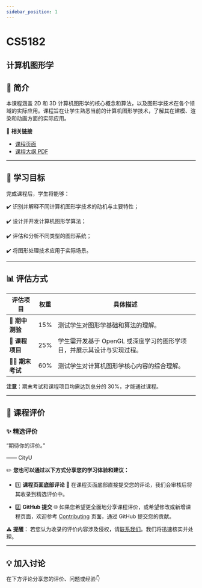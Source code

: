 ```yaml
---
sidebar_position: 1
---
```


# CS5182
## 计算机图形学

## **📘 简介**
本课程涵盖 2D 和 3D 计算机图形学的核心概念和算法，以及图形学技术在各个领域的实际应用。课程旨在让学生熟悉当前的计算机图形学技术，了解其在建模、渲染和动画方面的实际应用。

🔗 **相关链接**
- [课程页面](https://www.cityu.edu.hk/catalogue/pg/202425/course/CS5182.htm)
- [课程大纲 PDF](https://www.cityu.edu.hk/catalogue/pg/202425/course/CS5182.pdf)

---

## **🎯 学习目标**

完成课程后，学生将能够：

✔️ 识别并解释不同计算机图形学技术的动机与主要特性；

✔️ 设计并开发计算机图形学算法；

✔️ 评估和分析不同类型的图形系统；

✔️ 将图形处理技术应用于实际场景。

---

## **📊 评估方式**

| **评估项目**           | **权重** | **具体描述**                                                                                       |
|-----------------------|---------|---------------------------------------------------------------------------------------------------|
| **📝 期中测验**         | 15%     | 测试学生对图形学基础和算法的理解。                                                                |
| **📄 课程项目**         | 25%     | 学生需开发基于 OpenGL 或深度学习的图形学项目，并展示其设计与实现过程。                              |
| **🧑‍💻 期末考试**        | 60%     | 测试学生对计算机图形学核心内容的综合理解。                                                        |

**注意**：期末考试和课程项目均需达到总分的 30%，才能通过课程。

---

## **💬 课程评价**

### ✨ **精选评价**
<div className={commentStyles.commentBox}>
    <p className={commentStyles.commentText}>
        “期待你的评价。”
    </p>
    <p className={commentStyles.commentAuthor}>—— CityU</p>
</div>

✏️ **您也可以通过以下方式分享您的学习体验和建议：**

- 1️⃣ **课程页面底部评论**
💬 在课程页面底部直接提交您的评论，我们会审核后将其收录到精选评价中。

- 2️⃣ **GitHub 提交**
🌐 如果您希望更全面地分享课程评价，或希望修改或新增课程页面，欢迎参考 [Contributing](https://penjc.github.io/cityU-navigator/contributing) 页面，通过 GitHub 提交您的贡献。

**⚠️ 提醒**：
若您认为收录的评价内容涉及侵权，请[联系我们](https://github.com/penjc/cityU-navigator/issues)。我们将迅速核实并处理。


---

## **💡 加入讨论**

在下方评论分享您的评价、问题或经验👇
<Utterances />